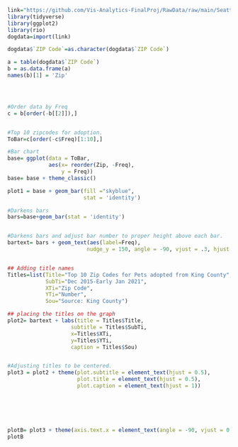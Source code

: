 ```{r}
link="https://github.com/Vis-Analytics-FinalProj/RawData/raw/main/Seattle_Pet_Licenses%20CLEANED.xlsx"
library(tidyverse)
library(ggplot2)
library(rio)
dogdata=import(link)

dogdata$`ZIP Code`=as.character(dogdata$`ZIP Code`)

a = table(dogdata$`ZIP Code`)
b = as.data.frame(a)
names(b)[1] = 'Zip'




#Order data by Freq
c = b[order(-b[[2]]),]


#Top 10 zipcodes for adoption.
ToBar=c[order(-c$Freq)[1:10],]

#Bar chart
base= ggplot(data = ToBar, 
             aes(x= reorder(Zip, -Freq),
                 y = Freq)) 
base= base + theme_classic()

plot1 = base + geom_bar(fill ="skyblue",
                        stat = 'identity') 

#Darkens bars
bars=base+geom_bar(stat = 'identity')


#Darkens bars and adjust bar number to proper height above each bar.
bartext= bars + geom_text(aes(label=Freq),
                         nudge_y = 150, angle = -90, vjust = .3, hjust = -.75, color= "white")


## Adding title names
Titles=list(Title="Top 10 Zip Codes for Pets adopted from King County",
            SubTi="Dec 2015-Early Jan 2021",
            XTi="Zip Code",
            YTi="Number",
            Sou="Source: King County")

## placing the titles on the graph
plot2= bartext + labs(title = Titles$Title,
                    subtitle = Titles$SubTi,
                    x=Titles$XTi,
                    y=Titles$YTi,
                    caption = Titles$Sou)


#Adjusting titles to be centered.
plot3 = plot2 + theme(plot.subtitle = element_text(hjust = 0.5), 
                      plot.title = element_text(hjust = 0.5),
                      plot.caption = element_text(hjust = 1))
              





plotB= plot3 + theme(axis.text.x = element_text(angle = -90, vjust = 0.5, hjust = 1))
plotB
```



